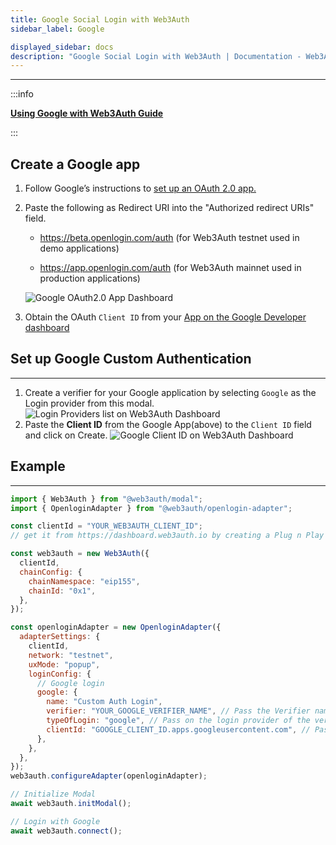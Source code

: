 ```yaml
---
title: Google Social Login with Web3Auth
sidebar_label: Google

displayed_sidebar: docs
description: "Google Social Login with Web3Auth | Documentation - Web3Auth"
---
```


---

:::info

**[Using Google with Web3Auth Guide](/docs/guides/google)**

:::

## Create a Google app

1. Follow Google’s instructions to [set up an OAuth 2.0 app.](https://support.google.com/cloud/answer/6158849?hl=en)
2. Paste the following as Redirect URI into the "Authorized redirect URIs" field.

   - https://beta.openlogin.com/auth (for Web3Auth testnet used in demo applications)

   - https://app.openlogin.com/auth (for Web3Auth mainnet used in production applications)

   ![Google OAuth2.0 App Dashboard](/contents/social-providers/google/google-app-redirect-uri.png)

3. Obtain the OAuth `Client ID` from your [App on the Google Developer dashboard](https://console.developers.google.com/)

## Set up Google Custom Authentication

---

1. Create a verifier for your Google application by selecting `Google` as the Login provider from this modal.
   ![Login Providers list on Web3Auth Dashboard](/dashboard/verifiers/login-providers-list.png)
2. Paste the **Client ID** from the Google App(above) to the `Client ID` field and click on Create.
   ![Google Client ID on Web3Auth Dashboard](/dashboard/verifiers/google-verifier.png)

## Example

---

```js
import { Web3Auth } from "@web3auth/modal";
import { OpenloginAdapter } from "@web3auth/openlogin-adapter";

const clientId = "YOUR_WEB3AUTH_CLIENT_ID";
// get it from https://dashboard.web3auth.io by creating a Plug n Play project.

const web3auth = new Web3Auth({
  clientId,
  chainConfig: {
    chainNamespace: "eip155",
    chainId: "0x1",
  },
});

const openloginAdapter = new OpenloginAdapter({
  adapterSettings: {
    clientId,
    network: "testnet",
    uxMode: "popup",
    loginConfig: {
      // Google login
      google: {
        name: "Custom Auth Login",
        verifier: "YOUR_GOOGLE_VERIFIER_NAME", // Pass the Verifier name here
        typeOfLogin: "google", // Pass on the login provider of the verifier you've created
        clientId: "GOOGLE_CLIENT_ID.apps.googleusercontent.com", // Pass on the Google `Client ID` here
      },
    },
  },
});
web3auth.configureAdapter(openloginAdapter);

// Initialize Modal
await web3auth.initModal();

// Login with Google
await web3auth.connect();
```

